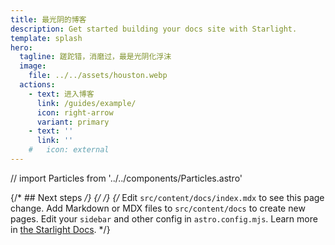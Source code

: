 ```yaml
---
title: 最光阴的博客
description: Get started building your docs site with Starlight.
template: splash
hero:
  tagline: 蹉跎错，消磨过，最是光阴化浮沫
  image:
    file: ../../assets/houston.webp
  actions:
    - text: 进入博客
      link: /guides/example/
      icon: right-arrow
      variant: primary
    - text: ''
      link: ''
    #   icon: external
---
```


// import Particles from '../../components/Particles.astro'

{/* ## Next steps */}
{/* <Particles /> */}
<CardGrid stagger>
	{/* <Card title="Update content" icon="pencil">
		Edit `src/content/docs/index.mdx` to see this page change.
	</Card>
	<Card title="Add new content" icon="add-document">
		Add Markdown or MDX files to `src/content/docs` to create new pages.
	</Card>
	<Card title="Configure your site" icon="setting">
		Edit your `sidebar` and other config in `astro.config.mjs`.
	</Card>
	<Card title="Read the docs" icon="open-book">
		Learn more in [the Starlight Docs](https://starlight.astro.build/).
	</Card> */}
</CardGrid>
